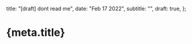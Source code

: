 
  title: "[draft] dont read me",
  date: "Feb 17 2022",
  subtitle: "",
  draft: true,
};

# {meta.title}

